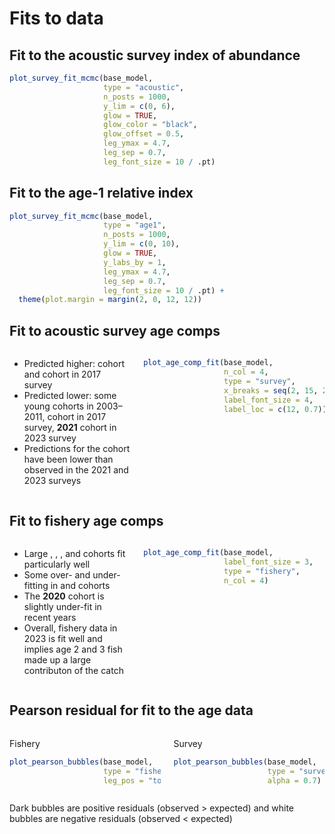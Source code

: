 # Fits to data

## Fit to the acoustic survey index of abundance
```r

plot_survey_fit_mcmc(base_model,
                     type = "acoustic",
                     n_posts = 1000,
                     y_lim = c(0, 6),
                     glow = TRUE,
                     glow_color = "black",
                     glow_offset = 0.5,
                     leg_ymax = 4.7,
                     leg_sep = 0.7,
                     leg_font_size = 10 / .pt)
```

## Fit to the age-1 relative index
```r

plot_survey_fit_mcmc(base_model,
                     type = "age1",
                     n_posts = 1000,
                     y_lim = c(0, 10),
                     glow = TRUE,
                     y_labs_by = 1,
                     leg_ymax = 4.7,
                     leg_sep = 0.7,
                     leg_font_size = 10 / .pt) +
  theme(plot.margin = margin(2, 0, 12, 12))
```

## Fit to acoustic survey age comps
:::::: {.columns}
::: {.column width="40%"}
* Predicted higher: \textcolor{pink}{1999} cohort and \textcolor{yellow}{2010} cohort
  in 2017 survey
* Predicted lower: some young cohorts in 2003--2011, \textcolor{orange}{2014} cohort in
  2017 survey, **2021** cohort in 2023 survey
* Predictions for the \textcolor{brown}{2016} cohort have been lower than observed
  in the 2021 and 2023 surveys
:::

::: {.column width="60%"}
```r
plot_age_comp_fit(base_model,
                  n_col = 4,
                  type = "survey",
                  x_breaks = seq(2, 15, 2),
                  label_font_size = 4,
                  label_loc = c(12, 0.7))
```
:::
::::::

## Fit to fishery age comps
:::::: {.columns}
::: {.column width="40%"}
* Large \textcolor{orange}{1999}, \textcolor{red}{2010}, \textcolor{orange}{2014},
  and \textcolor{purple}{2016} cohorts fit particularly well
* Some over- and under-fitting in \textcolor{red}{1980} and \textcolor{orange}{1984} cohorts
* The **2020** cohort is slightly under-fit in recent years
* Overall, fishery data in 2023 is fit well and implies age 2 and 3 fish made up
  a large contributon of the catch
:::

::: {.column width="60%"}
```r
plot_age_comp_fit(base_model,
                  label_font_size = 3,
                  type = "fishery",
                  n_col = 4)
```
:::
::::::

## Pearson residual for fit to the age data
:::::: {.columns}
::: {.column width="50%"}
\center Fishery \center
```r
plot_pearson_bubbles(base_model,
                     type = "fishery",
                     leg_pos = "top")
```
:::

::: {.column width="50%"}
\center Survey \center
```r
plot_pearson_bubbles(base_model,
                     type = "survey",
                     alpha = 0.7)
```
:::
::::::
Dark bubbles are positive residuals (observed > expected) and white bubbles
are negative residuals (observed < expected)

